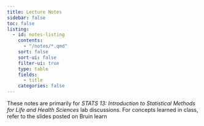 ```yaml
---
title: Lecture Notes
sidebar: false
toc: false
listing:
  - id: notes-listing
    contents: 
      - "/notes/*.qmd"
    sort: false
    sort-ui: false
    filter-ui: true
    type: table
    fields: 
      - title
    categories: false 
---
```



These notes are primarily for *STATS 13: Introduction to Statistical Methods for Life and Health Sciences* lab discussions. For concepts learned in class, refer to the slides posted on Bruin learn



:::notes-listing
:::

